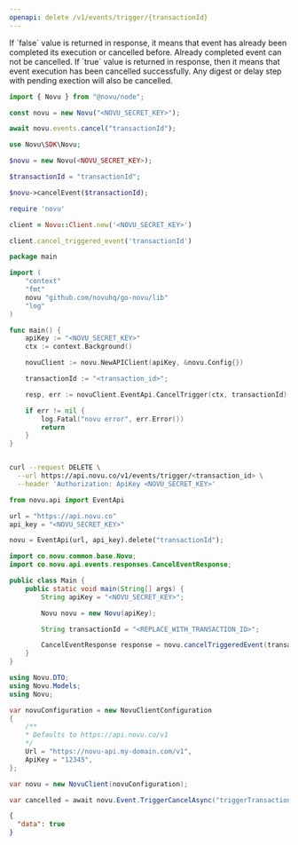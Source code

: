 ```yaml
---
openapi: delete /v1/events/trigger/{transactionId}
---
```



<ApikeyWarning />
<Info> If `false` value is returned in response, it means that event has already been completed its execution or cancelled before. Already completed event can not be cancelled. If `true` value is returned in response, then it means that event execution has been cancelled successfully. Any digest or delay step with pending exection will also be cancelled.</Info>
<RequestExample>

```javascript Node.js
import { Novu } from "@novu/node";

const novu = new Novu("<NOVU_SECRET_KEY>");

await novu.events.cancel("transactionId");
```

```php PHP
use Novu\SDK\Novu;

$novu = new Novu(<NOVU_SECRET_KEY>);

$transactionId = "transactionId";

$novu->cancelEvent($transactionId);
```

```ruby Ruby
require 'novu'

client = Novu::Client.new('<NOVU_SECRET_KEY>')

client.cancel_triggered_event('transactionId')
```

```go Go
package main

import (
	"context"
	"fmt"
	novu "github.com/novuhq/go-novu/lib"
	"log"
)

func main() {
	apiKey := "<NOVU_SECRET_KEY>"
	ctx := context.Background()

	novuClient := novu.NewAPIClient(apiKey, &novu.Config{})

    transactionId := "<transaction_id>";

	resp, err := novuClient.EventApi.CancelTrigger(ctx, transactionId)

	if err != nil {
		log.Fatal("novu error", err.Error())
		return
	}
}
```

```bash cURL

curl --request DELETE \
  --url https://api.novu.co/v1/events/trigger/<transaction_id> \
  --header 'Authorization: ApiKey <NOVU_SECRET_KEY>'

```

```python Python
from novu.api import EventApi

url = "https://api.novu.co"
api_key = "<NOVU_SECRET_KEY>"

novu = EventApi(url, api_key).delete("transactionId");
```

```java Java
import co.novu.common.base.Novu;
import co.novu.api.events.responses.CancelEventResponse;

public class Main {
    public static void main(String[] args) {
        String apiKey = "<NOVU_SECRET_KEY>";

        Novu novu = new Novu(apiKey);

        String transactionId = "<REPLACE_WITH_TRANSACTION_ID>";

        CancelEventResponse response = novu.cancelTriggeredEvent(transactionId);
    }
}
```

```csharp .NET
using Novu.DTO;
using Novu.Models;
using Novu;

var novuConfiguration = new NovuClientConfiguration
{
    /**
    * Defaults to https://api.novu.co/v1
    */
    Url = "https://novu-api.my-domain.com/v1",
    ApiKey = "12345",
};

var novu = new NovuClient(novuConfiguration);

var cancelled = await novu.Event.TriggerCancelAsync("triggerTransactionId");
```

</RequestExample>

<ResponseExample>

```json Response
{
  "data": true
}
```

</ResponseExample>
